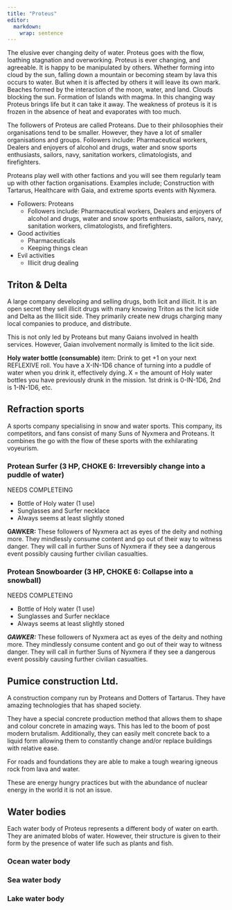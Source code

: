 ```yaml
---
title: "Proteus"
editor: 
  markdown: 
    wrap: sentence
---
```


The elusive ever changing deity of water. Proteus goes with the flow, loathing stagnation and overworking. Proteus is ever changing, and agreeable. It is happy to be manipulated by others. Whether forming into cloud by the sun, falling down a mountain or becoming steam by lava this occurs to water. But when it is affected by others it will leave its own mark. Beaches formed by the interaction of the moon, water, and land. Clouds blocking the sun. Formation of Islands with magma. In this changing way Proteus brings life but it can take it away. The weakness of proteus is it is frozen in the absence of heat and evaporates with too much.

The followers of Proteus are called Proteans. Due to their philosophies their organisations tend to be smaller. However, they have a lot of smaller organisations and groups. Followers include: Pharmaceutical workers, Dealers and enjoyers of alcohol and drugs, water and snow sports enthusiasts, sailors, navy, sanitation workers, climatologists, and firefighters.

Proteans play well with other factions and you will see them regularly team up with other faction organisations. Examples include; Construction with Tartarus, Healthcare with Gaia, and extreme sports events with Nyxmera.

- Followers: Proteans
  - Followers include: Pharmaceutical workers, Dealers and enjoyers of alcohol and drugs, water and snow sports enthusiasts, sailors, navy, sanitation workers, climatologists, and firefighters.
- Good activities
  - Pharmaceuticals
  - Keeping things clean
- Evil activities
  - Illicit drug dealing

## Triton & Delta

A large company developing and selling drugs, both licit and illicit. It is an open secret they sell illicit drugs with many knowing Triton as the licit side and Delta as the Illicit side. They primarily create new drugs charging many local companies to produce, and distribute.

This is not only led by Proteans but many Gaians involved in health services. However, Gaian involvement normally is limited to the licit side.

__Holy water bottle (consumable)__ item: Drink to get +1 on your next REFLEXIVE roll. You have a X-IN-1D6 chance of turning into a puddle of water when you drink it, effectively dying. X = the amount of Holy water bottles you have previously drunk in the mission. 1st drink is 0-IN-1D6, 2nd is 1-IN-1D6, etc.



## Refraction sports

A sports company specialising in snow and water sports. This company, its competitors, and fans consist of many Suns of Nyxmera and Proteans. It combines the go with the flow of these sports with the exhilarating voyeurism.

### Protean Surfer (3 HP, CHOKE 6: Irreversibly change into a puddle of water)

NEEDS COMPLETEING

- Bottle of Holy water (1 use)
- Sunglasses and Surfer necklace
- Always seems at least slightly stoned

__GAWKER:__ These followers of Nyxmera act as eyes of the deity and nothing more. They mindlessly consume content and go out of their way to witness danger. They will call in further Suns of Nyxmera if they see a dangerous event possibly causing further civilian casualties.

### Protean Snowboarder (3 HP, CHOKE 6: Collapse into a snowball)

NEEDS COMPLETEING

- Bottle of Holy water (1 use)
- Sunglasses and Surfer necklace
- Always seems at least slightly stoned

___GAWKER:___ These followers of Nyxmera act as eyes of the deity and nothing more. They mindlessly consume content and go out of their way to witness danger. They will call in further Suns of Nyxmera if they see a dangerous event possibly causing further civilian casualties.

## Pumice construction Ltd.

A construction company run by Proteans and Dotters of Tartarus.
They have amazing technologies that has shaped society.

They have a special concrete production method that allows them to shape and colour concrete in amazing ways. 
This has led to the boom of post modern brutalism.
Additionally, they can easily melt concrete back to a liquid form allowing them to constantly change and/or replace buildings with relative ease.

For roads and foundations they are able to make a tough wearing igneous rock from lava and water.

These are energy hungry practices but with the abundance of nuclear energy in the world it is not an issue.



## Water bodies

Each water body of Proteus represents a different body of water on earth.
They are animated blobs of water. 
However, their structure is given to their form by the presence of water life such as plants and fish.

### Ocean water body


### Sea water body

### Lake water body




